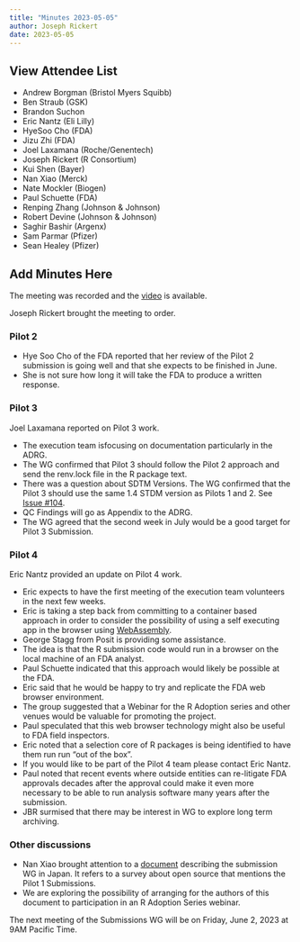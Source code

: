 ```yaml
---
title: "Minutes 2023-05-05"
author: Joseph Rickert
date: 2023-05-05
---
```


::: {.callout-tip collapse="true"}   
## View Attendee List

- Andrew Borgman (Bristol Myers Squibb)
- Ben Straub (GSK)
- Brandon Suchon
- Eric Nantz (Eli Lilly)
- HyeSoo Cho (FDA)
- Jizu Zhi (FDA)
- Joel Laxamana (Roche/Genentech)
- Joseph Rickert (R Consortium)
- Kui Shen (Bayer)
- Nan Xiao (Merck)
- Nate Mockler (Biogen)
- Paul Schuette (FDA)
- Renping Zhang (Johnson & Johnson)
- Robert Devine (Johnson & Johnson)
- Saghir Bashir (Argenx)
- Sam Parmar (Pfizer)
- Sean Healey (Pfizer)
:::

## Add Minutes Here

The meeting was recorded and the [video](https://zoom.us/rec/share/OZyp5N4QZCsl-D-8BMBzjuSubI0BYbISZTa6703egO97UUroboDFZVt4hjRudEY.1qe8A653kLrj7tfz?startTime=1683302886000) is available.

Joseph Rickert brought the meeting to order.

### Pilot 2
* Hye Soo Cho of the FDA reported that her review of the Pilot 2 submission is going well and that she expects to be finished in June.
* She is not sure how long it will take the FDA to produce a written response.


### Pilot 3

Joel Laxamana reported on Pilot 3 work.

* The execution team isfocusing on documentation particularly in the ADRG.
* The WG confirmed that Pilot 3 should follow the Pilot 2 approach and send the renv.lock file in the R package text.
* There was a question about SDTM Versions. The WG confirmed that the Pilot 3 should use the same 1.4 STDM version as Pilots 1 and 2. See [Issue #104](https://github.com/RConsortium/submissions-pilot3-adam/issues/104).
* QC Findings will go as Appendix to the ADRG.
* The WG agreed that the second week in July would be a good target for Pilot 3 Submission.

### Pilot 4

Eric Nantz provided an update on Pilot 4 work.

* Eric expects to have the first meeting of the execution team volunteers in the next few weeks.
* Eric is taking a step back from committing to a container based approach in order to consider the possibility of using a self executing app in the browser using [WebAssembly](https://webassembly.org/).
* George Stagg from Posit is providing some assistance.
* The idea is that the R submission code would run in a browser on the local machine of an FDA analyst.
* Paul Schuette indicated that this approach would likely be possible at the FDA.
* Eric said that he would be happy to try and replicate the FDA web browser environment.
* The group suggested that a Webinar for the R Adoption series and other venues would be valuable for promoting the project.
* Paul speculated that this web browser technology might also be useful to FDA field inspectors.
* Eric noted that a selection core of R packages is being identified to have them run run "out of the box".
* If you would like to be part of the Pilot 4 team please contact Eric Nantz.
* Paul noted that recent events where outside entities can re-litigate FDA approvals decades after the approval could make it even more necessary to be able to run analysis software many years after the submission.
* JBR surmised that there may be interest in WG to explore long term archiving.


### Other discussions

* Nan Xiao brought attention to a [document](https://www.jpma.or.jp/information/evaluation/results/allotment/DS_202204_oss.html) describing the submission WG in Japan. It refers to a survey about open source that mentions the Pilot 1 Submissions. 
* We are exploring the possibility of arranging for the authors of this document to participation in an R Adoption Series webinar.







The next meeting of the Submissions WG will be on Friday, June 2, 2023 at 9AM Pacific Time.








